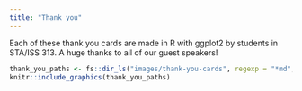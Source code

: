 ```yaml
---
title: "Thank you"
---
```


Each of these thank you cards are made in R with ggplot2 by students in STA/ISS 313. A huge thanks to all of our guest speakers!

```r
thank_you_paths <- fs::dir_ls("images/thank-you-cards", regexp = "*md", invert = TRUE)
knitr::include_graphics(thank_you_paths)
```
